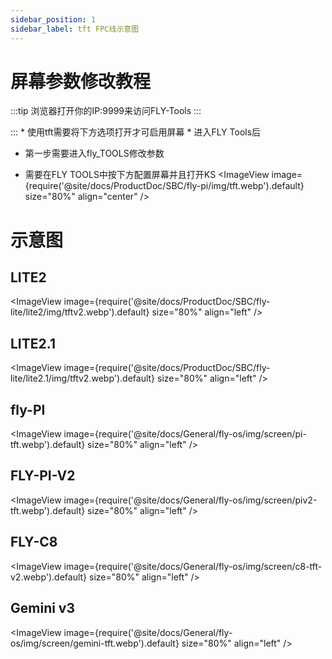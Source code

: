 ```yaml
---
sidebar_position: 1
sidebar_label: tft FPC线示意图
---
```



# 屏幕参数修改教程
:::tip
浏览器打开你的IP:9999来访问FLY-Tools
:::

:::
    * 使用tft需要将下方选项打开才可启用屏幕
    * 进入FLY Tools后
* 第一步需要进入fly_TOOLS修改参数

* 需要在FLY TOOLS中按下方配置屏幕并且打开KS
<ImageView image={require('@site/docs/ProductDoc/SBC/fly-pi/img/tft.webp').default} size="80%" align="center" />

# 示意图
## LITE2
<ImageView image={require('@site/docs/ProductDoc/SBC/fly-lite/lite2/img/tftv2.webp').default} size="80%" align="left" />

## LITE2.1
<ImageView image={require('@site/docs/ProductDoc/SBC/fly-lite/lite2.1/img/tftv2.webp').default} size="80%" align="left" />

## fly-PI
<ImageView image={require('@site/docs/General/fly-os/img/screen/pi-tft.webp').default} size="80%" align="left" />

## FLY-PI-V2
<ImageView image={require('@site/docs/General/fly-os/img/screen/piv2-tft.webp').default} size="80%" align="left" />

## FLY-C8
<ImageView image={require('@site/docs/General/fly-os/img/screen/c8-tft-v2.webp').default} size="80%" align="left" />

## Gemini v3
<ImageView image={require('@site/docs/General/fly-os/img/screen/gemini-tft.webp').default} size="80%" align="left" />